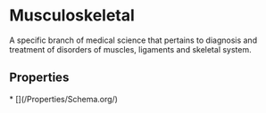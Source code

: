   
# Musculoskeletal

A specific branch of medical science that pertains to diagnosis and treatment of disorders of muscles, ligaments and skeletal system.

## Properties

<Grid>
* [](/Properties/Schema.org/)
</Grid>

